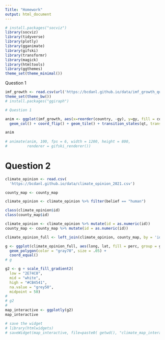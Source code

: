 ```yaml
---
Title: "Homework"
output: html_document
---
```


```r
# install.packages("socviz")
library(socviz)
library(tidyverse)
library(plotly)
library(gganimate)
library(gifski)
library(transformr)
library(magick)
library(htmltools)
library(ggthemes)
theme_set(theme_minimal())
```

Question 1

```r

imf_growth <- read.csv(url('https://bcdanl.github.io/data/imf_growth_quarterly.csv'))
theme_set(theme_bw())
# install.packages("ggiraph")

# Question 1

anim <- ggplot(imf_growth, aes(x=reorder(country, -gy), y=gy, fill = country)) +
  geom_col() + coord_flip() + geom_tile() + transition_states(qt, transition_length = 1)

anim
 
# animate(anim, 100, fps = 6, width = 1200, height = 800,
#         renderer = gifski_renderer())

```
<!-- rmarkdown::render_site() -->

# Question 2

```r
climate_opinion <- read.csv(
  'https://bcdanl.github.io/data/climate_opinion_2021.csv')

county_map <- county_map

climate_opinion <- climate_opinion %>% filter(belief == "human")

class(climate_opinion$id)
class(county_map$id)

climate_opinion <- climate_opinion %>% mutate(id = as.numeric(id))
county_map <- county_map %>% mutate(id = as.numeric(id))

climate_opinion_full <- left_join(climate_opinion, county_map, by = 'id')

g <- ggplot(climate_opinion_full, aes(long, lat, fill = perc, group = group, text = GeoName)) +
  geom_polygon(color = "gray70", size = .05) +
  coord_equal()
# g

g2 <- g + scale_fill_gradient2(
  low = "2E74C0",
  mid = "white",
  high = "#CB4541",
  na.value = "grey50",
  midpoint = 50)
# 
# g2
# 
map_interactive <- ggplotly(g2)
map_interactive

# save the widget
# library(htmlwidgets)
# saveWidget(map_interactive, file=paste0( getwd(), "climate_map_interactive.html"))
```
